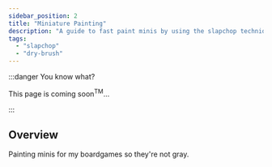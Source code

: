 ```yaml
---
sidebar_position: 2
title: "Miniature Painting"
description: "A guide to fast paint minis by using the slapchop technique."
tags:
  - "slapchop"
  - "dry-brush"
---
```


:::danger You know what?

This page is coming soon<sup>TM</sup>...

:::

## Overview

Painting minis for my boardgames so they're not gray.